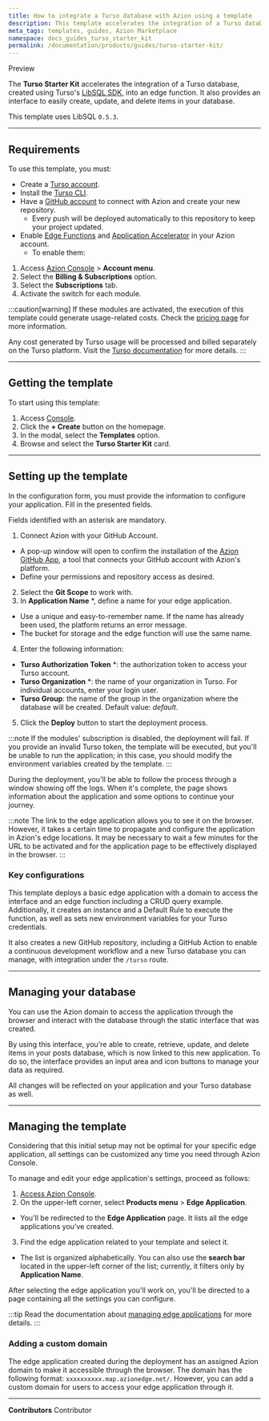 ```yaml
---
title: How to integrate a Turso database with Azion using a template
description: This template accelerates the integration of a Turso database, created using Turso's LibSQL SDK, into an edge function.
meta_tags: templates, guides, Azion Marketplace
namespace: docs_guides_turso_starter_kit
permalink: /documentation/products/guides/turso-starter-kit/
---
```



<Tag severity="info" client:only="vue">
Preview
</Tag>

The **Turso Starter Kit** accelerates the integration of a Turso database, created using Turso's [LibSQL SDK](https://turso.tech/libsql), into an edge function. It also provides an interface to easily create, update, and delete items in your database.

This template uses LibSQL `0.5.3`.

---

## Requirements

To use this template, you must:

- Create a [Turso account](https://accounts.turso.tech/sign-up).
- Install the [Turso CLI](https://docs.turso.tech/cli/introduction).
- Have a [GitHub account](https://github.com/signup) to connect with Azion and create your new repository.
  - Every push will be deployed automatically to this repository to keep your project updated.
- Enable [Edge Functions](/en/documentation/products/build/edge-application/edge-functions/) and [Application Accelerator](/en/documentation/products/build/edge-application/application-accelerator/) in your Azion account.
  - To enable them:

1. Access [Azion Console](/en/documentation/products/guides/how-to-access-azion-console/) > **Account menu**.
2. Select the **Billing & Subscriptions** option.
3. Select the **Subscriptions** tab.
4. Activate the switch for each module.

:::caution[warning]
If these modules are activated, the execution of this template could generate usage-related costs. Check the [pricing page](/en/documentation/products/pricing/) for more information.

Any cost generated by Turso usage will be processed and billed separately on the Turso platform. Visit the [Turso documentation](https://docs.turso.tech/introduction) for more details.
:::

---

## Getting the template

To start using this template: 

1. Access [Console](https://console.azion.com/).
2. Click the **+ Create** button on the homepage.
3. In the modal, select the **Templates** option. 
4. Browse and select the **Turso Starter Kit** card.

---

## Setting up the template

In the configuration form, you must provide the information to configure your application. Fill in the presented fields. 

Fields identified with an asterisk are mandatory.

1. Connect Azion with your GitHub Account.
- A pop-up window will open to confirm the installation of the [Azion GitHub App](https://www.azion.com/en/documentation/products/guides/azion-github-app/), a tool that connects your GitHub account with Azion's platform.
- Define your permissions and repository access as desired.
2. Select the **Git Scope** to work with.
3. In **Application Name** *, define a name for your edge application.
- Use a unique and easy-to-remember name. If the name has already been used, the platform returns an error message.
- The bucket for storage and the edge function will use the same name.
4. Enter the following information:
- **Turso Authorization Token** *: the authorization token to access your Turso account.
- **Turso Organization** *: the name of your organization in Turso. For individual accounts, enter your login user.
- **Turso Group**: the name of the group in the organization where the database will be created. Default value: *default*.
5. Click the **Deploy** button to start the deployment process.

:::note
If the modules' subscription is disabled, the deployment will fail. If you provide an invalid Turso token, the template will be executed, but you'll be unable to run the application; in this case, you should modify the environment variables created by the template.
:::

During the deployment, you'll be able to follow the process through a window showing off the logs. When it's complete, the page shows information about the application and some options to continue your journey.

:::note
The link to the edge application allows you to see it on the browser. However, it takes a certain time to propagate and configure the application in Azion's edge locations. It may be necessary to wait a few minutes for the URL to be activated and for the application page to be effectively displayed in the browser.
:::

### Key configurations

This template deploys a basic edge application with a domain to access the interface and an edge function including a CRUD query example. Additionally, it creates an instance and a Default Rule to execute the function, as well as sets new environment variables for your Turso credentials.

It also creates a new GitHub repository, including a GitHub Action to enable a continuous development workflow and a new Turso database you can manage, with integration under the `/turso` route.

---

## Managing your database

You can use the Azion domain to access the application through the browser and interact with the database through the static interface that was created.

By using this interface, you're able to create, retrieve, update, and delete items in your posts database, which is now linked to this new application. To do so, the interface provides an input area and icon buttons to manage your data as required.

All changes will be reflected on your application and your Turso database as well.

---

## Managing the template

Considering that this initial setup may not be optimal for your specific edge application, all settings can be customized any time you need through Azion Console.

To manage and edit your edge application's settings, proceed as follows:

1. [Access Azion Console](https://console.azion.com/).
2. On the upper-left corner, select **Products menu** > **Edge Application**.
- You'll be redirected to the **Edge Application** page. It lists all the edge applications you've created.
3. Find the edge application related to your template and select it.
- The list is organized alphabetically. You can also use the **search bar** located in the upper-left corner of the list; currently, it filters only by **Application Name**.

After selecting the edge application you'll work on, you'll be directed to a page containing all the settings you can configure.

:::tip
Read the documentation about [managing edge applications](/en/documentation/products/edge-application/first-steps/) for more details.
:::

### Adding a custom domain

The edge application created during the deployment has an assigned Azion domain to make it accessible through the browser. The domain has the following format: `xxxxxxxxxx.map.azionedge.net/`. However, you can add a custom domain for users to access your edge application through it.


<LinkButton link="/en/documentation/products/guides/configure-a-domain/" label="go to configuring a domain guide" outlined />

---


**Contributors** <ContributorList>Contributor</ContributorList>

